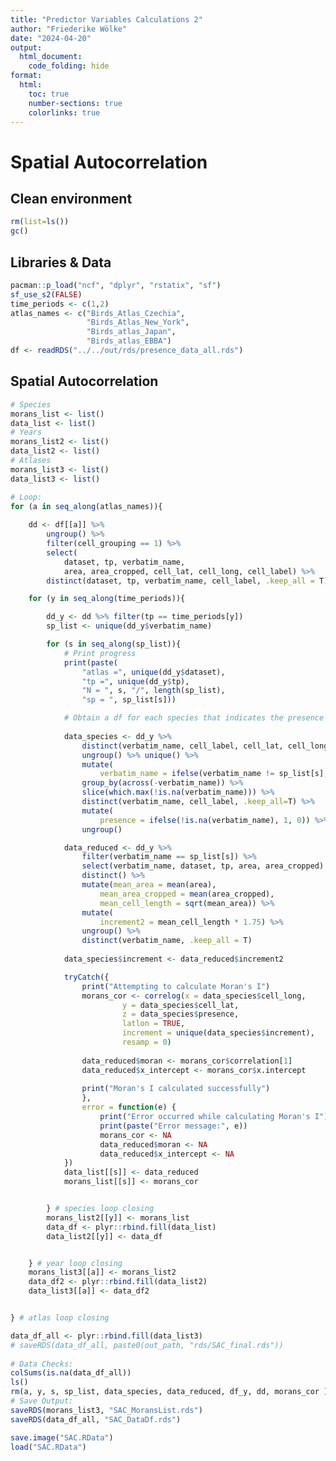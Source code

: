 ```yaml
---
title: "Predictor Variables Calculations 2"
author: "Friederike Wölke"
date: "2024-04-20"
output:
  html_document:
    code_folding: hide
format:
  html:
    toc: true
    number-sections: true
    colorlinks: true
---
```


# Spatial Autocorrelation

## Clean environment
```r
rm(list=ls())
gc()
```

## Libraries & Data

```r
pacman::p_load("ncf", "dplyr", "rstatix", "sf")
sf_use_s2(FALSE)
time_periods <- c(1,2)
atlas_names <- c("Birds_Atlas_Czechia", 
                 "Birds_Atlas_New_York",
                 "Birds_atlas_Japan", 
                 "Birds_atlas_EBBA")
df <- readRDS("../../out/rds/presence_data_all.rds")
```

## Spatial Autocorrelation

```r
# Species 
morans_list <- list()
data_list <- list()
# Years
morans_list2 <- list()
data_list2 <- list()
# Atlases
morans_list3 <- list()
data_list3 <- list()

# Loop:
for (a in seq_along(atlas_names)){
    
    dd <- df[[a]] %>%
        ungroup() %>%
        filter(cell_grouping == 1) %>%
        select(
            dataset, tp, verbatim_name, 
            area, area_cropped, cell_lat, cell_long, cell_label) %>%
        distinct(dataset, tp, verbatim_name, cell_label, .keep_all = T) 

    for (y in seq_along(time_periods)){

        dd_y <- dd %>% filter(tp == time_periods[y]) 
        sp_list <- unique(dd_y$verbatim_name)

        for (s in seq_along(sp_list)){
            # Print progress 
            print(paste(
                "atlas =", unique(dd_y$dataset), 
                "tp =", unique(dd_y$tp), 
                "N = ", s, "/", length(sp_list), 
                "sp = ", sp_list[s]))

            # Obtain a df for each species that indicates the presence (1) or absence (0) of the species
      
            data_species <- dd_y %>% 
                distinct(verbatim_name, cell_label, cell_lat, cell_long) %>% 
                ungroup() %>% unique() %>%
                mutate(
                    verbatim_name = ifelse(verbatim_name != sp_list[s], NA, verbatim_name)) %>%
                group_by(across(-verbatim_name)) %>%
                slice(which.max(!is.na(verbatim_name))) %>% 
                distinct(verbatim_name, cell_label, .keep_all=T) %>%
                mutate(
                    presence = ifelse(!is.na(verbatim_name), 1, 0)) %>% 
                ungroup()

            data_reduced <- dd_y %>% 
                filter(verbatim_name == sp_list[s]) %>% 
                select(verbatim_name, dataset, tp, area, area_cropped) %>% 
                distinct() %>% 
                mutate(mean_area = mean(area),
                    mean_area_cropped = mean(area_cropped),
                    mean_cell_length = sqrt(mean_area)) %>% 
                mutate(
                    increment2 = mean_cell_length * 1.75) %>% 
                ungroup() %>% 
                distinct(verbatim_name, .keep_all = T)
      
            data_species$increment <- data_reduced$increment2

            tryCatch({
                print("Attempting to calculate Moran's I")
                morans_cor <- correlog(x = data_species$cell_long, 
                         y = data_species$cell_lat, 
                         z = data_species$presence, 
                         latlon = TRUE, 
                         increment = unique(data_species$increment), 
                         resamp = 0)
  
                data_reduced$moran <- morans_cor$correlation[1]
                data_reduced$x_intercept <- morans_cor$x.intercept
  
                print("Moran's I calculated successfully")
                }, 
                error = function(e) {
                    print("Error occurred while calculating Moran's I")
                    print(paste("Error message:", e))
                    morans_cor <- NA
                    data_reduced$moran <- NA
                    data_reduced$x_intercept <- NA
            })
            data_list[[s]] <- data_reduced
            morans_list[[s]] <- morans_cor 


        } # species loop closing
        morans_list2[[y]] <- morans_list
        data_df <- plyr::rbind.fill(data_list)
        data_list2[[y]] <- data_df


    } # year loop closing
    morans_list3[[a]] <- morans_list2
    data_df2 <- plyr::rbind.fill(data_list2)
    data_list3[[a]] <- data_df2


} # atlas loop closing

data_df_all <- plyr::rbind.fill(data_list3) 
# saveRDS(data_df_all, paste0(out_path, "rds/SAC_final.rds"))
 
# Data Checks:
colSums(is.na(data_df_all))
ls()
rm(a, y, s, sp_list, data_species, data_reduced, df_y, dd, morans_cor )
# Save Output:
saveRDS(morans_list3, "SAC_MoransList.rds")
saveRDS(data_df_all, "SAC_DataDf.rds")

save.image("SAC.RData")
load("SAC.RData")
```